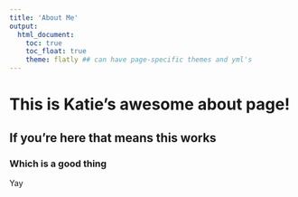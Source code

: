 ```yaml
---
title: 'About Me'
output: 
  html_document:
    toc: true
    toc_float: true
    theme: flatly ## can have page-specific themes and yml's
---
```


# This is Katie's awesome about page!
## If you're here that means this works
### Which is a good thing 
Yay
